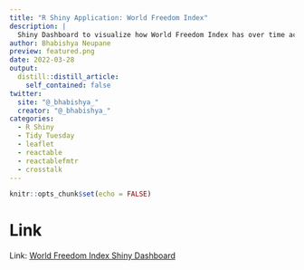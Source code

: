 ```yaml
---
title: "R Shiny Application: World Freedom Index"
description: |
  Shiny Dashboard to visualize how World Freedom Index has over time across different regions of the world. 
author: Bhabishya Neupane
preview: featured.png
date: 2022-03-28
output:
  distill::distill_article:
    self_contained: false
twitter:
  site: "@_bhabishya_"
  creator: "@_bhabishya_"
categories:
  - R Shiny
  - Tidy Tuesday
  - leaflet
  - reactable 
  - reactablefmtr
  - crosstalk
---
```



```r
knitr::opts_chunk$set(echo = FALSE)

```

# Link 

Link: [World Freedom Index Shiny Dashboard](https://bhabishya-neupane.shinyapps.io/WorldFreedomIndex/)


